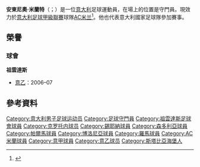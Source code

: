 {{noteTA
|G1=Football
|G2=意甲
|1=zh-hans:米兰特;zh-hk:米蘭迪;zh-tw:米蘭特;
}}

{{expand|time=2015-05-18T09:57:38+00:00}}
{{Infobox football biography
| image = AntonioMirante.png
| caption = 米蘭特於2012年為[[帕爾馬足球會|帕爾馬]]上陣
| name = 安東尼奧·米蘭特
| birth_date = {{birth date and age|df=yes|1983|7|8}}
| birth_place = {{ITA}}[[斯塔比亞海堡|斯塔比亞海堡]]
| height = {{Height|m=1.93}}
| position = [[守門員_(足球)|守門員]]
| currentclub = [[AC米兰|AC米兰]]
| clubnumber = 83
| youthyears1 = 2003–2004
| youthclubs1 = [[尤文图斯足球俱乐部|祖雲達斯]]
| years1 =  2004–2008 | clubs1 =   [[尤文图斯足球俱乐部|祖雲達斯]]           | caps1 =   7  | goals1 =  0
| years2 =  2004–2005 | clubs2 =  → [[克罗托内足球俱乐部|克罗托内]] (外借)     | caps2 =  41  | goals2 =  0
| years3 =  2005–2006 | clubs3 =  → [[錫耶納足球俱樂部|錫耶納]] (外借)         | caps3 =  26  | goals3 =  0
| years4 =  2007–2008 | clubs4 =  → [[桑普多利亚足球俱乐部|森多利亞]] (外借) | caps4 =  13  | goals4 =  0
| years5 =  2007–2009 | clubs5 =  [[桑普多利亚足球俱乐部|森多利亞]]          | caps5 =  9   | goals5 =  0
| years6 =  2009–2015 | clubs6 =  [[帕爾馬足球會|帕爾馬]]                  | caps6 =  204 | goals6 =  0
| years7 =  2015–2018 | clubs7 =  [[博洛尼亚足球俱乐部|博洛尼亚]]         | caps7 =  87  | goals7 =  0
| years8 =  2018–2021 | clubs8 =  [[羅馬體育俱樂部|羅馬]]                    | caps8 = 29    | goals8 =  0
| years9 =  2021–     | clubs9 =  [[AC米兰|AC米兰]]                    | caps9 = 0    | goals9 =  0
| nationalyears1 =
| nationalteam1 =
| nationalcaps1 =
| nationalgoals1 =
| pcupdate = 23:47, 13 October 2021 (UTC)
| ntupdate = 
}}

'''安東尼奧·米蘭特'''（{{lang-it|Antonio Mirante}}；{{bd|1983年|7月8日}}）是一位[[意大利|意大利]]足球運動員，在場上的位置是守門員。現效力於[[意大利足球甲級聯賽|意大利足球甲級聯賽]]球隊[[AC米兰|AC米兰]]<ref>{{Cite web |url=http://www.sampdoria.it/index.php?option=com_teammanager&Itemid=110&task=player&playerid=239&teamid=1 |title=Pagina dedicata al giocatore sul sito della Sampdoria |access-date=2015-05-18 |archive-date=2011-07-24 |archive-url=https://web.archive.org/web/20110724035740/http://www.sampdoria.it/index.php?option=com_teammanager&Itemid=110&task=player&playerid=239&teamid=1 |dead-url=no }}</ref>。他也代表意大利國家足球隊參加賽事。

==榮譽==

===球會===
'''祖雲達斯'''
*[[意乙|意乙]]：2006–07

== 參考資料 ==
{{reflist}}

{{AC米兰球员名单}}

{{DEFAULTSORT:Mirante, Antonio}}
[[Category:意大利男子足球运动员|Category:意大利男子足球运动员]]
[[Category:足球守門員|Category:足球守門員]]
[[Category:祖雲達斯足球會球員|Category:祖雲達斯足球會球員]]
[[Category:克罗托内球员|Category:克罗托内球员]]
[[Category:錫耶納球員|Category:錫耶納球員]]
[[Category:森多利亞球員|Category:森多利亞球員]]
[[Category:帕爾馬球員|Category:帕爾馬球員]]
[[Category:博洛尼亞球員|Category:博洛尼亞球員]]
[[Category:羅馬球員|Category:羅馬球員]]
[[Category:AC米蘭球員|Category:AC米蘭球員]]
[[Category:意甲球員|Category:意甲球員]]
[[Category:意乙球员|Category:意乙球员]]
[[Category:斯塔比亞海堡人|Category:斯塔比亞海堡人]]